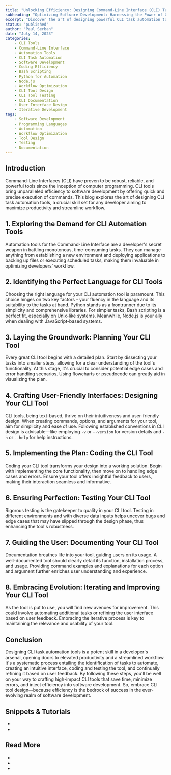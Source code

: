 ```yaml
---
title: "Unlocking Efficiency: Designing Command-Line Interface (CLI) Task Automation Tools"
subheading: "Optimizing Software Development: Harnessing the Power of CLI Task Automation Tools"
excerpt: "Discover the art of designing powerful CLI task automation tools to optimize your software development workflow. Learn how to choose the right language, plan, design, code, and test your tool, and continually refine it based on user feedback. Boost your productivity with CLI tools today!"
status: "published"
author: "Paul Serban"
date: "July 14, 2023"
categories:
    - CLI Tools
    - Command-Line Interface
    - Automation Tools
    - CLI Task Automation
    - Software Development
    - Coding Efficiency
    - Bash Scripting
    - Python for Automation
    - Node.js
    - Workflow Optimization
    - CLI Tool Design
    - CLI Tool Testing
    - CLI Documentation
    - User Interface Design
    - Iterative Development
tags:
    - Software Development
    - Programming Languages
    - Automation
    - Workflow Optimization
    - Tool Design
    - Testing
    - Documentation
---
```

## Introduction

Command-Line Interfaces (CLI) have proven to be robust, reliable, and powerful tools since the inception of computer programming. CLI tools bring unparalleled efficiency to software development by offering quick and precise execution of commands. This blog explores the art of designing CLI task automation tools, a crucial skill set for any developer aiming to maximize productivity and streamline workflow.

## 1. Exploring the Demand for CLI Automation Tools

Automation tools for the Command-Line Interface are a developer's secret weapon in battling monotonous, time-consuming tasks. They can manage anything from establishing a new environment and deploying applications to backing up files or executing scheduled tasks, making them invaluable in optimizing developers' workflow.

## 2. Identifying the Perfect Language for CLI Tools

Choosing the right language for your CLI automation tool is paramount. This choice hinges on two key factors - your fluency in the language and its suitability to the tasks at hand. Python stands as a frontrunner due to its simplicity and comprehensive libraries. For simpler tasks, Bash scripting is a perfect fit, especially on Unix-like systems. Meanwhile, Node.js is your ally when dealing with JavaScript-based systems.

## 3. Laying the Groundwork: Planning Your CLI Tool

Every great CLI tool begins with a detailed plan. Start by dissecting your tasks into smaller steps, allowing for a clear understanding of the tool's functionality. At this stage, it's crucial to consider potential edge cases and error handling scenarios. Using flowcharts or pseudocode can greatly aid in visualizing the plan.

## 4. Crafting User-Friendly Interfaces: Designing Your CLI Tool

CLI tools, being text-based, thrive on their intuitiveness and user-friendly design. When creating commands, options, and arguments for your tool, aim for simplicity and ease of use. Following established conventions in CLI design is advisable—like employing `-v` or `--version` for version details and `-h` or `--help` for help instructions.

## 5. Implementing the Plan: Coding the CLI Tool

Coding your CLI tool transforms your design into a working solution. Begin with implementing the core functionality, then move on to handling edge cases and errors. Ensure your tool offers insightful feedback to users, making their interaction seamless and informative.

## 6. Ensuring Perfection: Testing Your CLI Tool

Rigorous testing is the gatekeeper to quality in your CLI tool. Testing in different environments and with diverse data inputs helps uncover bugs and edge cases that may have slipped through the design phase, thus enhancing the tool's robustness.

## 7. Guiding the User: Documenting Your CLI Tool

Documentation breathes life into your tool, guiding users on its usage. A well-documented tool should clearly detail its function, installation process, and usage. Providing command examples and explanations for each option and argument further enriches user understanding and experience.

## 8. Embracing Evolution: Iterating and Improving Your CLI Tool

As the tool is put to use, you will find new avenues for improvement. This could involve automating additional tasks or refining the user interface based on user feedback. Embracing the iterative process is key to maintaining the relevance and  usability of your tool.

## Conclusion

Designing CLI task automation tools is a potent skill in a developer's arsenal, opening doors to elevated productivity and a streamlined workflow. It's a systematic process entailing the identification of tasks to automate, creating an intuitive interface, coding and testing the tool, and continually refining it based on user feedback. By following these steps, you'll be well on your way to crafting high-impact CLI tools that save time, minimize errors, and inject efficiency into software development. So, embrace CLI tool design—because efficiency is the bedrock of success in the ever-evolving realm of software development.

## Snippets & Tutorials
- <Link href="/blog/snippets/comparing-two-files-using-a-shell-script-A-step-by-step-guide" label={`Comparing Two Files Using a Shell Script: A Step-By-Step Guide`} isInternal={true} />
- <Link href="/blog/snippets/creating-a-simple-command-line-interface-cli-tool-with-bash" label={`Creating a Simple Command-Line Interface (CLI) Tool with Bash`} isInternal={true} />

## Read More
- <Link href="https://livecodestream.dev/post/learn-how-to-build-cli-automation-tools-with-nodejs/" label={`livecodestream.dev - Learn How to Build CLI Automation Tools with NodeJS`} isInternal={false} />
- <Link href="https://docs.delphix.com/docs52/reference/command-line-interface-guide/command-line-interface-overview/cli-automation" label={`docs.delphix.com - CLI Automation`} isInternal={false} />
- <Link href="https://nodecli.com/" label={`Node CLI Automation Course`} isInternal={false} />
